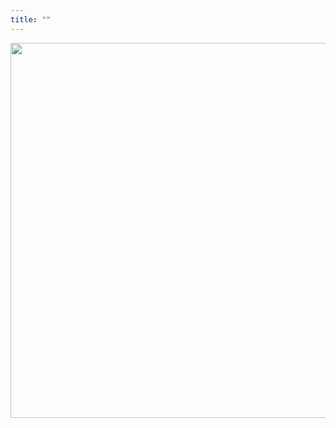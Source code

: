 ```yaml
---
title: ""
---
```


<a href="/datewise"><img src="./images/ithaca-dog-light-cropped.png" width=600 alt=" " /></a>
